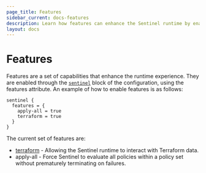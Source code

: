 ```yaml
---
page_title: Features
sidebar_current: docs-features
description: Learn how features can enhance the Sentinel runtime by enabling further capabilities.
layout: docs
---
```


# Features

Features are a set of capabilities that enhance the runtime experience. They
are enabled through the [`sentinel`](/sentinel/configuration#sentinel) block of the
configuration, using the features attribute. An example of how to enable features
is as follows:

```hcl
sentinel {
  features = {
    apply-all = true
    terraform = true
  }
}
```

The current set of features are:

- [terraform](/sentinel/features/terraform) - Allowing the Sentinel runtime
  to interact with Terraform data.
- apply-all - Force Sentinel to evaluate all policies within a policy set without prematurely terminating on failures.
